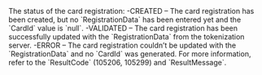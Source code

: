   
<ParamField body="Status" type="string">     
The status of the card registration:  
-CREATED – The card registration has been created, but no `RegistrationData` has been entered yet and the `CardId` value is `null`.  
-VALIDATED – The card registration has been successfully updated with the `RegistrationData` from the tokenization server.  
-ERROR – The card registration couldn’t be updated with the `RegistrationData` and no `CardId` was generated. For more information, refer to the `ResultCode` (105206, 105299) and `ResultMessage`.  
</ParamField>